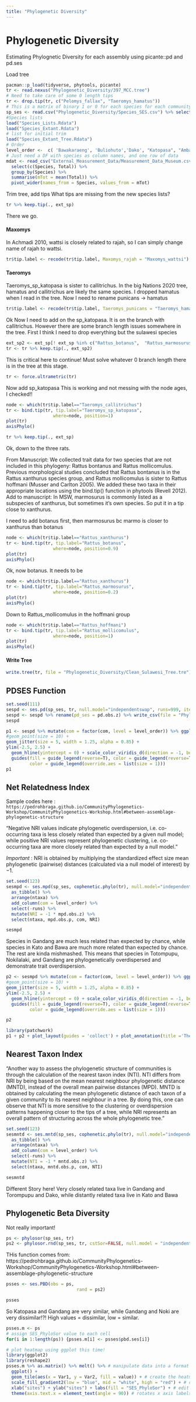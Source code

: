 ```yaml
---
title: "Phylogenetic Diversity"
---
```


# Phylogenetic Diversity
Estimating Phylognetic Diversity for each assembly using picante::pd and pd.ses

Load tree
```r
pacman::p_load(tidyverse, phytools, picante)
tr <- read.nexus("Phylogenetic_Diversity/397_MCC.tree")
# Need to take care of some 0 length tips
tr <- drop.tip(tr, c("Pelomys_fallax", "Taeromys_hamatus"))
# This is a matrix of binary 1 or 0 for each species for each community
sp_ses <- read.csv("Phylogenetic_Diversity/Species_SES.csv") %>% select(!X)
#Species lists
load("Species_Lists.Rdata")
load("Species_Extant.Rdata")
# list for initial trim
load("Species_Extant_Tree.Rdata")
# Order
level_order <-  c( 'Bawakaraeng', 'Buliohuto','Dako', "Katopasa", "Ambang", "Latimojong", "Torompupu", "Nokilalaki", "Gandangdewata")
# Just need a DF with species as column names, and one row of data
mdat <- read_csv("External_Measurement_Data/Measurement_Data_Museum.csv") %>% 
  select(c(Species, Total)) %>% 
  group_by(Species) %>% 
  summarise(mTot = mean(Total)) %>% 
  pivot_wider(names_from = Species, values_from = mTot)
```

Trim tree, add tips
What tips are missing from the new species lists?
```r
tr %>% keep.tip(., ext_sp)
```

There we go.

#### Maxomys
In Achmadi 2010, wattsi is closely related to rajah, so I can simply change name of rajah to wattsi. 
```r
tr$tip.label <- recode(tr$tip.label, Maxomys_rajah = "Maxomys_wattsi")
```

#### Taeromys
Taeromys_sp_katopasa is sister to callitrichus.
In the big Nations 2020 tree, hamatus and callitrichus are likely the same species. I dropped hamatus when I read in the tree. Now I need to rename punicans -> hamatus
```r
tr$tip.label <- recode(tr$tip.label, Taeromys_punicans = "Taeromys_hamatus")
```

Ok Now I need to add on the sp_katopasa. It is on the branch with callitrichus.
However there are some branch length issues somewhere in the tree. First I think I need to drop everything but the sulawesi species

```r
ext_sp2 <- ext_sp[! ext_sp %in% c("Rattus_botanus",  "Rattus_marmosurus", "Rattus_mollicomulus", "Taeromys_sp_katopasa")]
tr <- tr %>% keep.tip(., ext_sp2)
```

This is critical here to continue! Must solve whatever 0 branch length there is in the tree at this stage.
```r
tr <- force.ultrametric(tr)
```

Now add sp_katopasa
This is working and not messing with the node ages, I checked!!
```r
node <- which(tr$tip.label=="Taeromys_callitrichus")
tr <- bind.tip(tr, tip.label="Taeromys_sp_katopasa", 
                  where=node, position=1)
plot(tr)
axisPhylo()
```

```r
tr %>% keep.tip(., ext_sp)
```

Ok, down to the three rats.

From Manuscript:
We collected trait data for two species that are not included in this phylogeny: Rattus bontanus and Rattus mollicomulus. Previous morphological studies concluded that Rattus bontanus is in the Rattus xanthurus species group, and Rattus mollicomulus is sister to Rattus hoffmani (Musser and Carlton 2005). We added these two taxa in their appropriate locations using the bind.tip() function in phytools (Revell 2012). 
Add to manuscript: In MSW, marmosurus is commonly listed as a subspecies of xanthurus, but sometimes it's own species. So put it in a tip close to xanthurus.

I need to add botanus first, then marmosurus bc marmo is closer to xanthurus than botanus
```r
node <- which(tr$tip.label=="Rattus_xanthurus")
tr <- bind.tip(tr, tip.label="Rattus_botanus", 
                  where=node, position=0.9)
plot(tr)
axisPhylo()
```

Ok, now botanus. It needs to be 
```r
node <- which(tr$tip.label=="Rattus_xanthurus")
tr <- bind.tip(tr, tip.label="Rattus_marmosurus", 
                  where=node, position=0.2)
plot(tr)
axisPhylo()
```
Down to Rattus_mollicomulus in the hoffmani group

```r
node <- which(tr$tip.label=="Rattus_hoffmani")
tr <- bind.tip(tr, tip.label="Rattus_mollicomulus", 
                  where=node, position=1)
plot(tr)
axisPhylo()
```

#### Write Tree

```r
write.tree(tr, file = "Phylogenetic_Diversity/Clean_Sulawesi_Tree.tre")
```



## PDSES Function

```r
set.seed(111)
sespd <- ses.pd(sp_ses, tr, null.model="independentswap", runs=999, iterations = 1000, include.root=F) %>% as_tibble() %>% arrange(ntaxa) %>% add_column(com = level_order) %>% select(-runs)
sespd <- sespd %>% rename(pd_ses = pd.obs.z) %>% write_csv(file = "Phylogenetic_Diversity/PD_Results.csv")
sespd
```

```r
p1 <- sespd %>% mutate(com = factor(com, level = level_order)) %>% ggplot(aes(x = ntaxa, y=pd_ses, color = com, fill = com)) + 
#geom_point(size = 10) + 
geom_jitter(size = 5, width = 1.25, alpha = 0.85) +
ylim(-2.5, 2.5) + 
  geom_hline(yintercept = 0) + scale_color_viridis_d(direction = -1, begin = 0, end = 0.95,  option = "A") + theme_classic() + ggtitle("Phylo Div") +
  guides(fill = guide_legend(reverse=T), color = guide_legend(reverse=T),
         color = guide_legend(override.aes = list(size = 1)))
p1
```

## Net Relatedness Index
Sample codes here : `https://pedrohbraga.github.io/CommunityPhylogenetics-Workshop/CommunityPhylogenetics-Workshop.html#between-assemblage-phylogenetic-structure`

"Negative NRI values indicate phylogenetic overdispersion, i.e. co-occurring taxa is less closely related than expected by a given null model; while positive NRI values represent phylogenetic clustering, i.e. co-occurring taxa are more closely related than expected by a null model."


*Important* : NRI is obtained by multiplying the standardized effect size mean phylogenetic (pairwise) distances (calculated via a null model of interest) by −1.
```r
set.seed(123)
sesmpd <- ses.mpd(sp_ses, cophenetic.phylo(tr), null.model="independentswap", runs=100, iterations = 1000) %>% 
  as_tibble() %>% 
  arrange(ntaxa) %>% 
  add_column(com = level_order) %>% 
  select(-runs) %>% 
  mutate(NRI = -1 * mpd.obs.z) %>% 
  select(ntaxa, mpd.obs.p, com, NRI)

sesmpd
```
Species in Gandang are much less related than expected by chance, while species in Kato and Bawa are much more related than expected by chance. The rest are kinda mishmashed. This means that species in Totompupu, Nokilalaki, and Gandang are phylogenetically overdispersed and demonstrate trait overdispersion. 

```r
p2 <- sesmpd %>% mutate(com = factor(com, level = level_order)) %>% ggplot(aes(x = ntaxa, y=NRI, color = com, fill = com)) + 
#geom_point(size = 10) + 
geom_jitter(size = 5, width = 1.25, alpha = 0.85) +
ylim(-2.5, 2.5) + 
  geom_hline(yintercept = 0) + scale_color_viridis_d(direction = -1, begin = 0, end = 0.95,  option = "A") + ggtitle("Net Relatedness") + theme_classic() + 
  guides(fill = guide_legend(reverse=T), color = guide_legend(reverse=T),
         color = guide_legend(override.aes = list(size = 1)))

p2
```

```r
library(patchwork)
p1 + p2 + plot_layout(guides = 'collect') + plot_annotation(title ='These Are Just Opposites! Overdispersion in the Species-Rich Communities')
```

## Nearest Taxon Index
                          
"Another way to assess the phylogenetic structure of communities is through the calculation of the nearest taxon index (NTI). NTI differs from NRI by being based on the mean nearest neighbour phylogenetic distance (MNTD), instead of the overall mean pairwise distances (MPD).
MNTD is obtained by calculating the mean phylogenetic distance of each taxon of a given community to its nearest neighbour in a tree. By doing this, one can observe that NTI is more sensitive to the clustering or overdispersion patterns happening closer to the tips of a tree, while NRI represents an overall pattern of structuring across the whole phylogenetic tree."

```r
set.seed(123)
sesmntd <- ses.mntd(sp_ses, cophenetic.phylo(tr), null.model="independentswap", runs=100, iterations = 1000) %>% 
  as_tibble() %>% 
  arrange(ntaxa) %>% 
  add_column(com = level_order) %>% 
  select(-runs) %>% 
  mutate(NTI = -1 * mntd.obs.z) %>% 
  select(ntaxa, mntd.obs.p, com, NTI)

sesmntd
```
Different Story here! Very closely related taxa live in Gandang and Torompupu and Dako, while distantly related taxa live in Kato and Bawa



## Phylogenetic Beta Diversity
Not really important!

```r
ps <- phylosor(sp_ses, tr)
ps2 <- phylosor.rnd(sp_ses, tr, cstSor=FALSE, null.model = "independentswap",runs = 100)
```

THis function comes from:
https://pedrohbraga.github.io/CommunityPhylogenetics-Workshop/CommunityPhylogenetics-Workshop.html#between-assemblage-phylogenetic-structure
```r
psses <- ses.PBD(obs = ps,
                           rand = ps2)

psses
```
So Katopasa and Gandang are very similar, while Gandang and Noki are very dissimilar!?! High values = dissimilar, low = similar.
```r
psses.m <- ps 
# assign SES_PhyloSor value to each cell
for(i in 1:length(ps)) {psses.m[i] <- psses$pbd.ses[i]}

# plot heatmap using ggplot this time!
library(ggplot2)
library(reshape2)
psses.m %>% as.matrix() %>% melt() %>% # manipulate data into a format that works for ggplot
  ggplot() + 
  geom_tile(aes(x = Var1, y = Var2, fill = value)) + # create the heatmap
  scale_fill_gradient2(low = "blue", mid = "white", high = "red") + # create a diverging color palette
  xlab("sites") + ylab("sites") + labs(fill = "SES_PhyloSor") + # edit axis and legend titles
  theme(axis.text.x = element_text(angle = 90)) # rotates x axis labels
```

